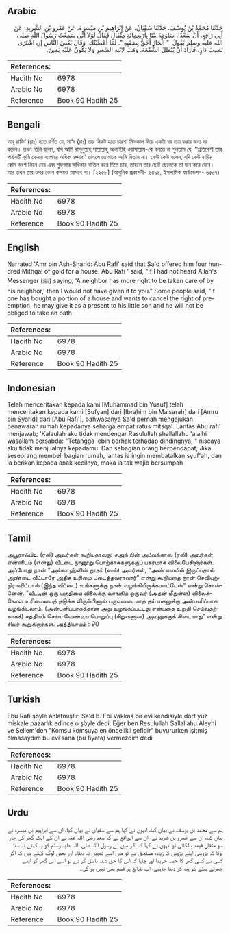 ## Arabic


<div dir="rtl" lang="ar" style={{fontSize:'larger',backgroundColor:'#f8f9fa',padding:20}}>
حَدَّثَنَا مُحَمَّدُ بْنُ يُوسُفَ، حَدَّثَنَا سُفْيَانُ، عَنْ إِبْرَاهِيمَ بْنِ مَيْسَرَةَ، عَنْ عَمْرِو بْنِ الشَّرِيدِ، عَنْ أَبِي رَافِعٍ، أَنَّ سَعْدًا، سَاوَمَهُ بَيْتًا بِأَرْبَعِمِائَةِ مِثْقَالٍ فَقَالَ لَوْلاَ أَنِّي سَمِعْتُ رَسُولَ اللَّهِ صلى الله عليه وسلم يَقُولُ ‏ "‏ الْجَارُ أَحَقُّ بِصَقَبِهِ ‏"‏‏.‏ لَمَا أَعْطَيْتُكَ‏.‏ وَقَالَ بَعْضُ النَّاسِ إِنِ اشْتَرَى نَصِيبَ دَارٍ، فَأَرَادَ أَنْ يُبْطِلَ الشُّفْعَةَ، وَهَبَ لاِبْنِهِ الصَّغِيرِ وَلاَ يَكُونُ عَلَيْهِ يَمِينٌ‏.‏
</div>
<div style={{backgroundColor:'#f8f9fa',padding:20, marginBottom: 10}}><table> <thead> <tr> <th>References:</th> <th></th> </tr> </thead> <tbody><tr><td>Hadith No</td><td>6978</td></tr><tr><td>Arabic No</td><td>6978</td></tr><tr><td>Reference</td><td>Book 90 Hadith 25</td></tr></tbody></table></div>

## Bengali


<div dir="ltr" lang="bn" style={{fontSize:'larger',backgroundColor:'#f8f9fa',padding:20}}>
আবূ রাফি‘ (রাঃ) হতে বর্ণিত যে, সা‘দ (রাঃ) তার নিকট হতে চারশ’ মিসকাল দিয়ে একটা ঘর ক্রয় করার জন্য দর করেন। তখন তিনি বলেন, যদি আমি রাসূলুল্লাহ্ সাল্লাল্লাহু আলাইহি ওয়াসাল্লাম-কে বলতে না শুনতাম যে, ‘‘প্রতিবেশী তার পার্শ্ববর্তী ভূমি কেনার ব্যাপারে অধিক হক্দার’’ তাহলে তোমাকে আমি দিতাম না। কেউ কেউ বলেন, যদি কেউ বাড়ির কোন অংশ কিনে নেয় এবং শুফ্আর অধিকার বাতিল করে দিতে চায়, তাহলে তার ছোট ছেলেকে তা দান করে দেবে। আর তখন তার ওপর কোন কসমও আসবে না। [২২৫৮] (আধুনিক প্রকাশনী- ৬৪৯৪, ইসলামিক ফাউন্ডেশন- ৬৫০৭)
</div>
<div style={{backgroundColor:'#f8f9fa',padding:20, marginBottom: 10}}><table> <thead> <tr> <th>References:</th> <th></th> </tr> </thead> <tbody><tr><td>Hadith No</td><td>6978</td></tr><tr><td>Arabic No</td><td>6978</td></tr><tr><td>Reference</td><td>Book 90 Hadith 25</td></tr></tbody></table></div>

## English


<div dir="ltr" lang="en" style={{fontSize:'larger',backgroundColor:'#f8f9fa',padding:20}}>
Narrated 'Amr bin Ash-Sharid: Abu Rafi' said that Sa'd offered him four hundred Mithqal of gold for a house. Abu Rafi ' said, "If I had not heard Allah's Messenger (ﷺ) saying, 'A neighbor has more right to be taken care of by his neighbor,' then I would not have given it to you." Some people said, "If one has bought a portion of a house and wants to cancel the right of preemption, he may give it as a present to his little son and he will not be obliged to take an oath
</div>
<div style={{backgroundColor:'#f8f9fa',padding:20, marginBottom: 10}}><table> <thead> <tr> <th>References:</th> <th></th> </tr> </thead> <tbody><tr><td>Hadith No</td><td>6978</td></tr><tr><td>Arabic No</td><td>6978</td></tr><tr><td>Reference</td><td>Book 90 Hadith 25</td></tr></tbody></table></div>

## Indonesian


<div dir="ltr" lang="id" style={{fontSize:'larger',backgroundColor:'#f8f9fa',padding:20}}>
Telah menceritakan kepada kami [Muhammad bin Yusuf] telah menceritakan kepada kami [Sufyan] dari [Ibrahim bin Maisarah] dari [Amru bin Syarid] dari [Abu Rafi'], bahwasanya Sa'd pernah mengajukan penawaran rumah kepadanya seharga empat ratus mitsqal. Lantas Abu rafi' menjawab; 'Kalaulah aku tidak mendengar Rasulullah shallallahu 'alaihi wasallam bersabda: "Tetangga lebih berhak terhadap dindingnya, " niscaya aku tidak menjualnya kepadamu. Dan sebagian orang berpendapat; Jika seseorang membeli bagian rumah, lantas ia ingin membatalkan syuf'ah, dan ia berikan kepada anak kecilnya, maka ia tak wajib bersumpah
</div>
<div style={{backgroundColor:'#f8f9fa',padding:20, marginBottom: 10}}><table> <thead> <tr> <th>References:</th> <th></th> </tr> </thead> <tbody><tr><td>Hadith No</td><td>6978</td></tr><tr><td>Arabic No</td><td>6978</td></tr><tr><td>Reference</td><td>Book 90 Hadith 25</td></tr></tbody></table></div>

## Tamil


<div dir="ltr" lang="ta" style={{fontSize:'larger',backgroundColor:'#f8f9fa',padding:20}}>
அபூராஃபிஉ (ரலி) அவர்கள் கூறியதாவது: சஅத் பின் அபீவக்காஸ் (ரலி) அவர்கள் என்னிடம் (எனது) வீட்டை நானூறு பொற்காசுகளுக்குப் பகரமாக விலைபேசினார்கள். அப்போது நான் “அல்லாஹ்வின் தூதர் (ஸல்) அவர்கள், “அண்மையில் இருப்பதால் அண்டை வீட்டாரே அதிக உரிமை படைத்தவராவார்” என்று கூறியதை நான் செவியுற்றிராவிட்டால் (இந்த வீட்டை) உங்களுக்கு நான் வழங்கியிருக்கமாட்டேன்” என்று சொன்னேன். “வீட்டின் ஒரு பகுதியை விலைக்கு வாங்கிய ஒருவர் (அதன் மீதுள்ள) விலைக்கோள் உரிமையைத் தடுக்க விரும்பினால் பருவமடையாத தம் மகனுக்கு அன்பளிப்பாக வழங்கிடலாம். (அன்பளிப்பாகத்தான் அது வழங்கப்பட்டது என்பதை உறுதி செய்வதற்காகச்) சத்தியம் செய்ய வேண்டிய பொறுப்பு (சிறுவனான) அவனுக்குக் கிடையாது” என்று சிலர் கூறுகிறார்கள். அத்தியாயம் : 90
</div>
<div style={{backgroundColor:'#f8f9fa',padding:20, marginBottom: 10}}><table> <thead> <tr> <th>References:</th> <th></th> </tr> </thead> <tbody><tr><td>Hadith No</td><td>6978</td></tr><tr><td>Arabic No</td><td>6978</td></tr><tr><td>Reference</td><td>Book 90 Hadith 25</td></tr></tbody></table></div>

## Turkish


<div dir="ltr" lang="tr" style={{fontSize:'larger',backgroundColor:'#f8f9fa',padding:20}}>
Ebu Rafi şöyle anlatmıştır: Sa'd b. Ebi Vakkas bir evi kendisiyle dört yüz miskale pazarlık edince o şöyle dedi: Eğer ben Resulullah Sallallahu Aleyhi ve Sellem'den "Komşu komşuya en öncelikli şefidir" buyururken işitmiş olmasaydım bu evi sana (bu fiyata) vermezdim dedi
</div>
<div style={{backgroundColor:'#f8f9fa',padding:20, marginBottom: 10}}><table> <thead> <tr> <th>References:</th> <th></th> </tr> </thead> <tbody><tr><td>Hadith No</td><td>6978</td></tr><tr><td>Arabic No</td><td>6978</td></tr><tr><td>Reference</td><td>Book 90 Hadith 25</td></tr></tbody></table></div>

## Urdu


<div dir="rtl" lang="ur" style={{fontSize:'larger',backgroundColor:'#f8f9fa',padding:20}}>
ہم سے محمد بن یوسف نے بیان کیا، انہوں نے کہا ہم سے سفیان نے بیان کیا، ان سے ابراہیم بن میسرہ نے بیان کیا، ان سے عمرو بن شرید نے، ان سے ابورافع نے کہ سعد رضی اللہ عنہ نے ان کے ایک گھر کی چار سو مثقال قیمت لگائی تو انہوں نے کہا کہ اگر میں نے رسول اللہ صلی اللہ علیہ وسلم کو یہ کہتے نہ سنا ہوتا کہ پڑوسی اپنے پڑوس کا زیادہ مستحق ہے تو میں اسے تمہیں نہ دیتا۔ اور بعض لوگ کہتے ہیں کہ اگر کسی نے کسی گھر کا حصہ خریدا اور چاہا کہ اس کا حق شفہ باطل کر دے تو اسے اس گھر کو اپنے چھوٹے بیٹے کو ہبہ کر دینا چاہیے، اب نابالغ پر قسم بھی نہیں ہو گی۔
</div>
<div style={{backgroundColor:'#f8f9fa',padding:20, marginBottom: 10}}><table> <thead> <tr> <th>References:</th> <th></th> </tr> </thead> <tbody><tr><td>Hadith No</td><td>6978</td></tr><tr><td>Arabic No</td><td>6978</td></tr><tr><td>Reference</td><td>Book 90 Hadith 25</td></tr></tbody></table></div>